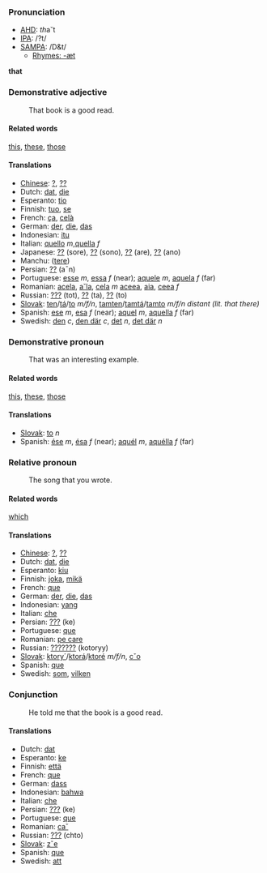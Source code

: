 ===Pronunciation===
*[[w:AHD|AHD]]: <i>th</i>a˘t
*[[w:IPA|IPA]]: /<eth>?t/
*[[w:SAMPA|SAMPA]]: /D&t/
**[[Rhymes:English:-æt|Rhymes: -æt]]
'''that'''

===Demonstrative adjective===

:That book is a good read.

====Related words====
[[this]], [[these]], [[those]]

====Translations====
*[[Chinese]]: [[?]], [[??]]
*Dutch: [[dat]], [[die]]
*Esperanto: [[tio]]
*Finnish: [[tuo]], [[se]]
*French: [[ça]], [[celà]]
*German: [[der]], [[die]], [[das]]
*Indonesian: [[itu]]
*Italian: [[quello]] ''m'',[[quella]] ''f''
*Japanese: [[??]] (sore), [[??]] (sono), [[??]] (are), [[??]] (ano)
*Manchu: ([[tere]])
*Persian: [[??]] (a¯n)
*Portuguese: [[esse]] ''m'', [[essa]] ''f'' (near); [[aquele]] ''m'', [[aquela]] ''f'' (far)
*Romanian: [[acela]], [[a˘la]], [[cela]] ''m'' [[aceea]], [[aia]], [[ceea]] ''f''
*Russian: [[???]] (tot), [[??]] (ta), [[??]] (to)
*[[Slovak]]: [[ten]]/[[tá]]/[[to]] ''m/f/n'', [[tamten]]/[[tamtá]]/[[tamto]] ''m/f/n distant (lit. that there)''
*Spanish: [[ese]] ''m'', [[esa]] ''f'' (near); [[aquel]] ''m'', [[aquella]] ''f'' (far)
*Swedish: [[den]] ''c'', [[den där]] ''c'', [[det]] ''n'', [[det där]] ''n''

===Demonstrative pronoun===

:That was an interesting example.

====Related words====
[[this]], [[these]], [[those]]

====Translations====

*[[Slovak]]: [[to]] ''n''
*Spanish: [[ése]] ''m'', [[ésa]] ''f'' (near); [[aquél]] ''m'',  [[aquélla]] ''f'' (far)

===Relative pronoun===

:The song that you wrote.

====Related words====
[[which]]

====Translations====
*[[Chinese]]: [[?]], [[??]]
*Dutch: [[dat]], [[die]]
*Esperanto: [[kiu]]
*Finnish: [[joka]], [[mikä]]
*French: [[que]]
*German: [[der]], [[die]], [[das]]
*Indonesian: [[yang]]
*Italian: [[che]]
*Persian: [[???]] (ke)
*Portuguese: [[que]]
*Romanian: [[pe care]]
*Russian: [[???????]] (kotoryy)
*[[Slovak]]: [[ktory´]]/[[ktorá]]/[[ktoré]] ''m/f/n'', [[cˇo]]
*Spanish: [[que]]
*Swedish: [[som]], [[vilken]]

===Conjunction===

:He told me that the book is a good read.

====Translations====

*Dutch: [[dat]]
*Esperanto: [[ke]]
*Finnish: [[että]]
*French: [[que]]
*German: [[dass]]
*Indonesian: [[bahwa]]
*Italian: [[che]]
*Persian: [[???]] (ke)
*Portuguese: [[que]]
*Romanian: [[ca˘]]
*Russian: [[???]] (chto)
*[[Slovak]]: [[zˇe]]
*Spanish: [[que]]
*Swedish: [[att]]